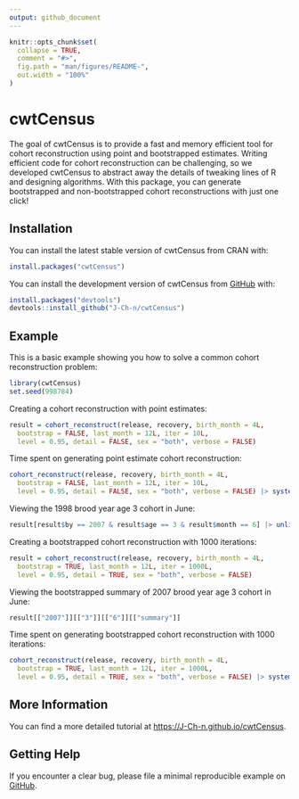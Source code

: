 ```yaml
---
output: github_document
---
```


<!-- README.md is generated from README.Rmd. Please edit that file -->

```r
knitr::opts_chunk$set(
  collapse = TRUE,
  comment = "#>",
  fig.path = "man/figures/README-",
  out.width = "100%"
)
```

# cwtCensus

<!-- badges: start -->

<!-- badges: end -->

The goal of cwtCensus is to provide a fast and memory efficient tool for cohort reconstruction using point and bootstrapped estimates. Writing efficient code for cohort reconstruction can be challenging, so we developed cwtCensus to abstract away the details of tweaking lines of R and designing algorithms. With this package, you can generate bootstrapped and non-bootstrapped cohort reconstructions with just one click!

## Installation

You can install the latest stable version of cwtCensus from CRAN with:

``` r
install.packages("cwtCensus")
```

You can install the development version of cwtCensus from [GitHub](https://github.com/J-Ch-n/cwtCensus/tree/main) with:

``` r
install.packages("devtools")
devtools::install_github("J-Ch-n/cwtCensus")
```

## Example

This is a basic example showing you how to solve a common cohort reconstruction problem:

```r
library(cwtCensus)
set.seed(998784)
```

Creating a cohort reconstruction with point estimates:

```r
result = cohort_reconstruct(release, recovery, birth_month = 4L,
  bootstrap = FALSE, last_month = 12L, iter = 10L,
  level = 0.95, detail = FALSE, sex = "both", verbose = FALSE)
```

Time spent on generating point estimate cohort reconstruction:

```r
cohort_reconstruct(release, recovery, birth_month = 4L,
  bootstrap = FALSE, last_month = 12L, iter = 10L,
  level = 0.95, detail = FALSE, sex = "both", verbose = FALSE) |> system.time()
```

Viewing the 1998 brood year age 3 cohort in June:

```r
result[result$by == 2007 & result$age == 3 & result$month == 6] |> unlist()
```

Creating a bootstrapped cohort reconstruction with 1000 iterations:

```r
result = cohort_reconstruct(release, recovery, birth_month = 4L,
  bootstrap = TRUE, last_month = 12L, iter = 1000L,
  level = 0.95, detail = TRUE, sex = "both", verbose = FALSE)
```

Viewing the bootstrapped summary of 2007 brood year age 3 cohort in June:

```r
result[["2007"]][["3"]][["6"]][["summary"]]
```

Time spent on generating bootstrapped cohort reconstruction with 1000 iterations:

```r
cohort_reconstruct(release, recovery, birth_month = 4L,
  bootstrap = TRUE, last_month = 12L, iter = 1000L,
  level = 0.95, detail = TRUE, sex = "both", verbose = FALSE) |> system.time()
```

## More Information

You can find a more detailed tutorial at <https://J-Ch-n.github.io/cwtCensus>.

## Getting Help

If you encounter a clear bug, please file a minimal reproducible example on [GitHub](https://github.com/J-Ch-n/cwtCensus/issues).
